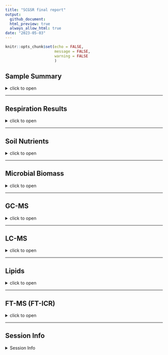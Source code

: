 ```yaml
---
title: "SCGSR final report"
output: 
  github_document:
  html_preview: true
  always_allow_html: true
date: "2023-05-03"
---
```


```r
knitr::opts_chunk$set(echo = FALSE,
                      message = FALSE,
                      warning = FALSE
                      )
```

## Sample Summary

<details>
  <summary>click to open</summary>
Soils from northwest Alaska were homogenized and pre-incubated at -2 and -6 degrees Celsius for three months after which they were incubated at 2,4,6,8,10 degrees Celsius for one week. After the week long incubation soils were extracted using 0.5M K2SO4, and chloroform extracted to measure microbial biomass and nutrient concentrations. Sub-samples were also sent to PNNL for MPLEx (Methanol chloroform extraction) to provide more comprehensive analysis of the molecular composition of organic matter using FT-ICR, NMR, GC-MS and LC-MS techniques. Lipidomics were also performed to ascertain if there were any significant shifts in microbial biomass.

```r
tar_read(sample_key) %>% knitr::kable()
```

</details>

---

## Respiration Results

<details>
  <summary>click to open</summary>
Respiration measurements were taken daily during the incubation using a Li-850 bench top respiration unit. Below are the respiration rates for each sample, as well as the calculates total C respired.  

```r
tar_read(gg_respiration)$gg_N_Legend
tar_read(Stats_Table)$"Respiration statistics: anova(lme(Res ~ JD2 + Inc_temp + pre_inc,random = ~1|Sample_ID))"
tar_read(Stats_Table)$LastRES_aov
```

</details>


---

## Soil Nutrients
<details>
  <summary>click to open</summary>
Soil K2SO4 extracts were utilized to measure ammonium, Nitrate, Total free primary amines, phosphate, Total reducing sugars. Below are the concentration data. An asterisks indicates a significant (p<= 0.05) difference in pre-incubation temperature. 

```r
tar_read(gg_nutrients)$`Total reducing sugars`
```
```r
tar_read(gg_nutrients)$`Nutrient combined`
tar_read(Stats_Table)$all_aov3
```

</details>

---

## Microbial Biomass

<details>
  <summary>click to open</summary>
Soil K2SO4 extracts were utilized to measure ammonium, Nitrate, Total free primary amines, phosphate, Total reducing sugars. Below is the concentration data.An asterisks indicates a significant (p<= 0.05) difference in pre-incubation temperature.

```r
tar_read(gg_MicrobialBiomass)$"Total Biomass"
tar_read(Stats_Table)$all_aov4
```

</details>

---

## GC-MS

<details>
  <summary>click to open</summary>
  
<details>
  <summary>click to open</summary>

```r
tar_read(gg_GC)$GC
tar_read(gg_GC)$GC_sac
```

<details>
  <summary>click to open ANOVA table</summary>
```r
tar_read(gg_GC)$StatsGC
```
</details>
</details>

#### PCA
<details>
  <summary>click to open</summary>


```r
tar_read(gg_GC_PCA)$gg_pca_pre1
tar_read(gg_GC_PCA)$gg_pca_inc1
tar_read(gg_GC_PCA)$permanova_GC_all
tar_read(gg_GC_PCA)$gg_pca_pre2
tar_read(gg_GC_PCA)$gg_pca_inc2
tar_read(gg_GC_PCA)$permanova_GC_all2
```

</details>



</details>

---

## LC-MS

<details>
  <summary>click to open</summary>
 
 <details>
  <summary>click to open</summary>

```r
tar_read(gg_LC)$LC_pos
tar_read(gg_LC)$LC_neg
tar_read(gg_LC)$LC_pos_sac
tar_read(gg_LC)$LC_neg_sac
```


<details>
  <summary>click to open ANOVA table</summary>

```r
tar_read(gg_LC)$StatsLC
```
</details>
</details>
#### PCA
<details>
  <summary>click to open</summary>


```r
tar_read(gg_LC_PCA)$gg_pca_pre1
tar_read(gg_LC_PCA)$gg_pca_inc1
tar_read(gg_LC_PCA)$permanova_LC_all
tar_read(gg_LC_PCA)$gg_pca_pre2
tar_read(gg_LC_PCA)$gg_pca_inc2
tar_read(gg_LC_PCA)$permanova_LC_all2
```

</details>



</details>


---

## Lipids

<details>
  <summary>click to open</summary>
 
<details>
  <summary>click to open</summary>
```r

tar_read(gg_Lipid)$Lipid_pos2
tar_read(gg_Lipid)$Lipid_neg2

```

<details>
  <summary>click to open ANOVA table</summary>
```r
tar_read(gg_Lipid)$StatsLipid
```
</details>

</details>

<details>
  <summary>click to open</summary>
```r

tar_read(gg_Lipid)$gg_pca_pre
tar_read(gg_Lipid)$gg_pca_inc
tar_read(gg_Lipid)$permanova_Lipid_all
tar_read(gg_Lipid)$gg_pca_pre_pos
tar_read(gg_Lipid)$gg_pca_inc_pos
tar_read(gg_Lipid)$permanova_Lipid_all2
tar_read(gg_Lipid)$gg_pca_pre_neg
tar_read(gg_Lipid)$gg_pca_inc_neg
tar_read(gg_Lipid)$permanova_Lipid_all3

```
</details>



</details>
---

## FT-MS (FT-ICR)

<details>
  <summary>click to open</summary>

### FTICR  Van krevalin diagrams:

<details>
  <summary>click to open</summary>
  
```r
ggExtra::ggMarginal(gg_FTICR_vk$gg_vk_polar_nonpolar, groupColour = TRUE, groupFill = TRUE, alpha = 0.1)

```

```r
tar_read(gg_FTICR_vk)$gg_vk_domains
tar_read(gg_FTICR_vk)$gg_vk_all
tar_read(gg_FTICR_vk)$gg_vk_all_pre
```
</details>

### FTICR  Common vs unique peaks by treatment:

<details>
  <summary>click to open</summary>

#### All

<details>
  <summary>click to open</summary>

```r
NULL
tar_read(gg_FTICR_unique)$gg_unique_pre
tar_read(gg_FTICR_unique)$gg_common_unique
tar_read(gg_FTICR_unique)$fticr_unique_summary
NULL
tar_read(gg_FTICR_unique)$gg_common_unique_inc
tar_read(gg_FTICR_unique)$fticr_unique_summary_inc
NULL
tar_read(gg_FTICR_unique)$gg_common_unique_inc_pre
tar_read(gg_FTICR_unique)$fticr_unique_summary_inc_pre
NULL
tar_read(gg_FTICR_unique)$gg_common_unique_sep_inc_pre
tar_read(gg_FTICR_unique)$gg_common_unique_sep_inc_pre_seperated
tar_read(gg_FTICR_unique)$fticr_unique_summary_sep_inc_pre
  
```

</details>



#### Polar

<details>
  <summary>click to open</summary>

```r
NULL
tar_read(gg_FTICR_unique_polar)$gg_unique_pre
tar_read(gg_FTICR_unique_polar)$gg_common_unique
tar_read(gg_FTICR_unique_polar)$fticr_unique_summary
NULL
tar_read(gg_FTICR_unique_polar)$gg_common_unique_inc
tar_read(gg_FTICR_unique_polar)$fticr_unique_summary_inc
NULL
tar_read(gg_FTICR_unique_polar)$gg_common_unique_inc_pre
tar_read(gg_FTICR_unique_polar)$fticr_unique_summary_inc_pre
NULL
tar_read(gg_FTICR_unique_polar)$gg_common_unique_sep_inc_pre
tar_read(gg_FTICR_unique_polar)$gg_common_unique_sep_inc_pre_seperated
tar_read(gg_FTICR_unique_polar)$fticr_unique_summary_sep_inc_pre
  


```

</details>

#### Non-Polar

<details>
  <summary>click to open</summary>

```r
NULL
tar_read(gg_FTICR_unique_nonpolar)$gg_unique_pre
tar_read(gg_FTICR_unique_nonpolar)$gg_common_unique
tar_read(gg_FTICR_unique_nonpolar)$fticr_unique_summary
NULL
tar_read(gg_FTICR_unique_nonpolar)$gg_common_unique_inc
tar_read(gg_FTICR_unique_nonpolar)$fticr_unique_summary_inc
NULL
tar_read(gg_FTICR_unique_nonpolar)$gg_common_unique_inc_pre
tar_read(gg_FTICR_unique_nonpolar)$fticr_unique_summary_inc_pre
NULL
tar_read(gg_FTICR_unique_nonpolar)$gg_common_unique_sep_inc_pre
tar_read(gg_FTICR_unique_nonpolar)$ gg_common_unique_sep_inc_pre_seperated 
tar_read(gg_FTICR_unique_nonpolar)$fticr_unique_summary_sep_inc_pre



```


</details>

</details>

### FTICR  Permanova results and PCAs:

<details>
  <summary>click to open</summary>
  
#### Relative Abundance

<details>
  <summary>click to open</summary>

```r
tar_read(gg_FTICR_relabund)$relabund
tar_read(gg_FTICR_relabund)$relabund_p
tar_read(gg_FTICR_relabund)$relabund_np
```

</details>

#### PCA results:

<details>
  <summary>click to open</summary>


```r
tar_read(gg_FTICR_PCA)$gg_pca_polar_nonpolar
tar_read(gg_FTICR_PCA)$gg_pca_polar_nonpolar_pre
tar_read(gg_FTICR_PCA)$gg_pca_polar_nonpolar_inc
tar_read(gg_FTICR_permanova)$permanova_fticr_all_with_polar
tar_read(gg_FTICR_permanova)$permanova_fticr_all


  tar_read(gg_FTICR_PCA)$gg_pca_by_pre_polar
   tar_read(gg_FTICR_PCA)$gg_pca_by_inc_polar
   tar_read(gg_FTICR_permanova)$permanova_fticr_polar
   
  tar_read(gg_FTICR_PCA)$gg_pca_by_pre_nonpolar
  tar_read(gg_FTICR_PCA)$gg_pca_by_inc_nonpolar
  tar_read(gg_FTICR_permanova)$permanova_fticr_nonpolar
  
  
  tar_read(gg_FTICR_PCA)$gg_pca_polarVnonpolar_pre
  tar_read(gg_FTICR_PCA)$gg_pca_polarVnonpolar_inc
  tar_read(gg_FTICR_permanova)$permanova_fticr_PolarSeperations
  
```


</details>

</details>

</details>

---

## Session Info 

<details>
  <summary> Session Info </summary>

Date run: `r Sys.Date()`

```r
sessionInfo()
```

</details>